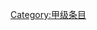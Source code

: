 {{catmore1|[[Wikiproject:职业摔角|Wikiproject:职业摔角]]}}
{{Articles by Quality|topic=职业摔角|class=A|format=TOC}}
{{CategoryTOC}}
{{emptycat}}

[[Category:甲级条目|Category:甲级条目]]